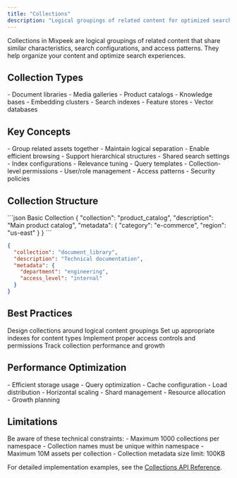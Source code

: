 ```yaml
---
title: "Collections"
description: "Logical groupings of related content for optimized search and management"
---
```


<Note>
  Collections in Mixpeek are logical groupings of related content that share similar characteristics, search configurations, and access patterns. They help organize your content and optimize search experiences.
</Note>

## Collection Types

<CardGroup cols={2}>
  <Card title="Content Collections" icon="folder">
    - Document libraries
    - Media galleries
    - Product catalogs
    - Knowledge bases
  </Card>
  
  <Card title="Feature Collections" icon="layer-group">
    - Embedding clusters
    - Search indexes
    - Feature stores
    - Vector databases
  </Card>
</CardGroup>

## Key Concepts

<AccordionGroup>
  <Accordion title="Content Organization">
    - Group related assets together
    - Maintain logical separation
    - Enable efficient browsing
    - Support hierarchical structures
  </Accordion>

  <Accordion title="Search Configuration">
    - Shared search settings
    - Index configurations
    - Relevance tuning
    - Query templates
  </Accordion>

  <Accordion title="Access Control">
    - Collection-level permissions
    - User/role management
    - Access patterns
    - Security policies
  </Accordion>
</AccordionGroup>

## Collection Structure

<CodeGroup>
  ```json Basic Collection
  {
    "collection": "product_catalog",
    "description": "Main product catalog",
    "metadata": {
      "category": "e-commerce",
      "region": "us-east"
    }
  }
  ```

  ```json Collection with Settings
  {
    "collection": "document_library",
    "description": "Technical documentation",
    "metadata": {
      "department": "engineering",
      "access_level": "internal"
    }
  }
  ```
</CodeGroup>

## Best Practices

<Steps>
  <Step title="Plan Collection Structure">
    Design collections around logical content groupings
  </Step>
  <Step title="Configure Indexes">
    Set up appropriate indexes for content types
  </Step>
  <Step title="Manage Access">
    Implement proper access controls and permissions
  </Step>
  <Step title="Monitor Usage">
    Track collection performance and growth
  </Step>
</Steps>

## Performance Optimization

<CardGroup cols={2}>
  <Card title="Resource Management" icon="server">
    - Efficient storage usage
    - Query optimization
    - Cache configuration
    - Load distribution
  </Card>
  
  <Card title="Scaling Strategy" icon="arrow-up-right-dots">
    - Horizontal scaling
    - Shard management
    - Resource allocation
    - Growth planning
  </Card>
</CardGroup>

## Limitations

<Warning>
  Be aware of these technical constraints:
  - Maximum 1000 collections per namespace
  - Collection names must be unique within namespace
  - Maximum 10M assets per collection
  - Collection metadata size limit: 100KB
</Warning>

For detailed implementation examples, see the [Collections API Reference](/api-reference/collections).
